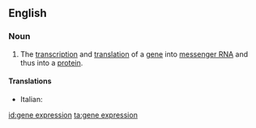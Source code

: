 ==English==
{{wikipedia}}

===Noun===
{{en-noun|sg=[[gene]] [[expression]]}}

# {{genetics}} The [[transcription]] and [[translation]] of a [[gene]] into [[messenger RNA]] and thus into a [[protein]].

====Translations====
{{trans-top|transcription and translation of a gene into messenger RNA}}
* Italian: {{t-|it|espressione genica|f}}
{{trans-mid}}
{{trans-bottom}}

[[id:gene expression]]
[[ta:gene expression]]